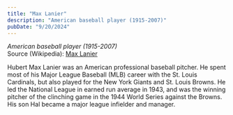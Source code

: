 ```yaml
---
title: "Max Lanier"
description: "American baseball player (1915-2007)"
pubDate: "9/20/2024"
---
```


*American baseball player (1915-2007)*  
Source (Wikipedia): [Max Lanier][1]

Hubert Max Lanier was an American professional baseball pitcher. He spent most of his Major League Baseball (MLB) career with the St. Louis Cardinals, but also played for the New York Giants and St. Louis Browns. He led the National League in earned run average in 1943, and was the winning pitcher of the clinching game in the 1944 World Series against the Browns. His son Hal became a major league infielder and manager.

[1]: https://en.wikipedia.org/wiki/Max_Lanier
